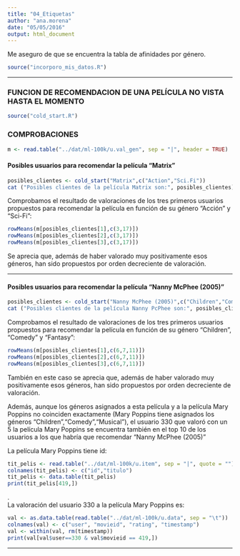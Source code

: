 ```yaml
---
title: "04_Etiquetas"
author: "ana.morena"
date: "05/05/2016"
output: html_document
---
```



Me aseguro de que se encuentra la tabla de afinidades por género.   

```r
source("incorporo_mis_datos.R")
```

----------------

### FUNCION DE RECOMENDACION DE UNA PELÍCULA NO VISTA HASTA EL MOMENTO

```r
source("cold_start.R")
```

### COMPROBACIONES   
```r
m <- read.table("../dat/ml-100k/u.val_gen", sep = "|", header = TRUE)
```

#### Posibles usuarios para recomendar la película  "Matrix"  

```r
posibles_clientes <- cold_start("Matrix",c("Action","Sci.Fi"))
cat ("Posibles clientes de la película Matrix son:", posibles_clientes)
```

Comprobamos el resultado de valoraciones de los tres primeros  usuarios propuestos para recomendar la película en función de su género "Acción" y "Sci-Fi":    


```r
rowMeans(m[posibles_clientes[1],c(3,17)])
rowMeans(m[posibles_clientes[2],c(3,17)])
rowMeans(m[posibles_clientes[3],c(3,17)])
```

Se aprecia que, además de haber valorado muy positivamente esos géneros, han sido propuestos por orden decreciente de valoración.  

----------------

#### Posibles usuarios para recomendar la película "Nanny McPhee (2005)"  

```r
posibles_clientes <- cold_start("Nanny McPhee (2005)",c("Children","Comedy","Fantasy"))
cat ("Posibles clientes de la película Nanny PcPhee son:", posibles_clientes)
```

Comprobamos el resultado de valoraciones de los tres primeros  usuarios propuestos para recomendar la película en función de su género "Children", "Comedy" y "Fantasy":    


```r
rowMeans(m[posibles_clientes[1],c(6,7,11)])
rowMeans(m[posibles_clientes[2],c(6,7,11)])
rowMeans(m[posibles_clientes[3],c(6,7,11)])
```

También en este caso se aprecia que, además de haber valorado muy positivamente esos géneros, han sido propuestos por orden decreciente de valoración.  

Además, aunque los géneros asignados a esta película y a la película Mary Poppins no coinciden exactamente (Mary Poppins tiene asignados los géneros "Children","Comedy","Musical"), el usuario 330 que valoró con un 5 la película Mary Poppins se encuentra también en el top 10 de los usuarios a los que habría que recomendar "Nanny McPhee (2005)"

La película  Mary Poppins tiene id:  
```r
tit_pelis <- read.table("../dat/ml-100k/u.item", sep = "|", quote = "")
colnames(tit_pelis) <- c("id","titulo")
tit_pelis <- data.table(tit_pelis)
print(tit_pelis[419,])
```
.  
La valoración del usuario 330 a la película Mary Poppins es:  

```r
val <- as.data.table(read.table("../dat/ml-100k/u.data", sep = "\t"))
colnames(val) <- c("user", "movieid", "rating", "timestamp")
val <- within(val, rm(timestamp))
print(val[val$user==330 & val$movieid == 419,])
```

-------------
